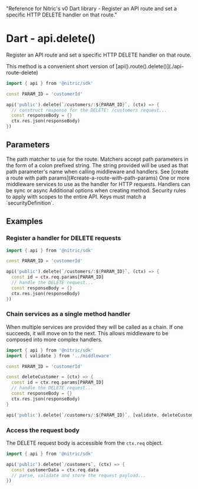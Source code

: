   "Reference for Nitric's v0 Dart library - Register an API route and set a specific HTTP DELETE handler on that route."

# Dart - api.delete()

Register an API route and set a specific HTTP DELETE handler on that route.

<Note>
  This method is a convenient short version of
  [api().route().delete()](./api-route-delete)
</Note>

```dart
import { api } from '@nitric/sdk'

const PARAM_ID = 'customerId'

api('public').delete(`/customers/:${PARAM_ID}`, (ctx) => {
  // construct response for the DELETE: /customers request...
  const responseBody = {}
  ctx.res.json(responseBody)
})
```

## Parameters

<Properties>
  <Property name="match" required type="string">
    The path matcher to use for the route. Matchers accept path parameters in
    the form of a colon prefixed string. The string provided will be used as
    that path parameter's name when calling middleware and handlers. See [create
    a route with path params](#create-a-route-with-path-params)
  </Property>
  <Property name="middleware" required type="HttpMiddleware | HttpMiddleware[]">
    One or more middleware services to use as the handler for HTTP requests.
    Handlers can be sync or async
  </Property>
  <Property name="opts" type="object">
    Additional options when creating method.
    <Properties nested>
      <Property name="security" type="map<string, string[]>">
        Security rules to apply with scopes to the entire API. Keys must match a
        `securityDefinition`.
      </Property>
    </Properties>
  </Property>
</Properties>

## Examples

### Register a handler for DELETE requests

```dart
import { api } from '@nitric/sdk'

const PARAM_ID = 'customerId'

api('public').delete(`/customers/:${PARAM_ID}`, (ctx) => {
  const id = ctx.req.params[PARAM_ID]
  // handle the DELETE request...
  const responseBody = {}
  ctx.res.json(responseBody)
})
```

### Chain services as a single method handler

When multiple services are provided they will be called as a chain. If one succeeds, it will move on to the next. This allows middleware to be composed into more complex handlers.

```dart
import { api } from '@nitric/sdk'
import { validate } from '../middleware'

const PARAM_ID = 'customerId'

const deleteCustomer = (ctx) => {
  const id = ctx.req.params[PARAM_ID]
  // handle the DELETE request...
  const responseBody = {}
  ctx.res.json(responseBody)
}

api('public').delete(`/customers/:${PARAM_ID}`, [validate, deleteCustomer])
```

### Access the request body

The DELETE request body is accessible from the `ctx.req` object.

```dart
import { api } from '@nitric/sdk'

api('public').delete(`/customers`, (ctx) => {
  const customerData = ctx.req.data
  // parse, validate and store the request payload...
})
```
